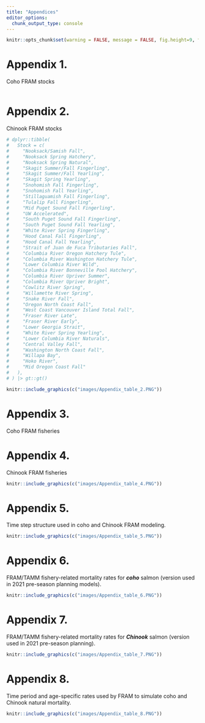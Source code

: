 ```yaml
---
title: "Appendices"
editor_options: 
  chunk_output_type: console
---
```


```r
knitr::opts_chunk$set(warning = FALSE, message = FALSE, fig.height=9, fig.width=9)
```

# **Appendix 1.** 
Coho <span title = "FRAM: Fishery Regulation Assessment Model">FRAM</span> stocks

```r

```

# **Appendix 2.** 
Chinook <span title = "FRAM: Fishery Regulation Assessment Model">FRAM</span> stocks

```r
# dplyr::tibble(
#   Stock = c(
#     "Nooksack/Samish Fall",
#     "Nooksack Spring Hatchery",
#     "Nooksack Spring Natural",
#     "Skagit Summer/Fall Fingerling",
#     "Skagit Summer/Fall Yearling",
#     "Skagit Spring Yearling",
#     "Snohomish Fall Fingerling",
#     "Snohomish Fall Yearling",
#     "Stillaguamish Fall Fingerling",
#     "Tulalip Fall Fingerling",
#     "Mid Puget Sound Fall Fingerling",
#     "UW Accelerated",
#     "South Puget Sound Fall Fingerling",
#     "South Puget Sound Fall Yearling",
#     "White River Spring Fingerling",
#     "Hood Canal Fall Fingerling",
#     "Hood Canal Fall Yearling",
#     "Strait of Juan de Fuca Tributaries Fall",
#     "Columbia River Oregon Hatchery Tule",
#     "Columbia River Washington Hatchery Tule",
#     "Lower Columbia River Wild",
#     "Columbia River Bonneville Pool Hatchery",
#     "Columbia River Upriver Summer",
#     "Columbia River Upriver Bright",
#     "Cowlitz River Spring",
#     "Willamette River Spring",
#     "Snake River Fall",
#     "Oregon North Coast Fall",
#     "West Coast Vancouver Island Total Fall",
#     "Fraser River Late",
#     "Fraser River Early",
#     "Lower Georgia Strait",
#     "White River Spring Yearling",
#     "Lower Columbia River Naturals",
#     "Central Valley Fall",
#     "Washington North Coast Fall",
#     "Willapa Bay",
#     "Hoko River",
#     "Mid Oregon Coast Fall"
#   ),
# ) |> gt::gt()

knitr::include_graphics(c("images/Appendix_table_2.PNG"))
```

# **Appendix 3.** 
Coho <span title = "FRAM: Fishery Regulation Assessment Model">FRAM</span> fisheries

# **Appendix 4.** 
Chinook <span title = "FRAM: Fishery Regulation Assessment Model">FRAM</span> fisheries

```r
knitr::include_graphics(c("images/Appendix_table_4.PNG"))
```

# **Appendix 5.** 
Time step structure used in coho and Chinook <span title = "FRAM: Fishery Regulation Assessment Model">FRAM</span> modeling.

```r
knitr::include_graphics(c("images/Appendix_table_5.PNG"))
```

# **Appendix 6.**
<span title = "FRAM: Fishery Regulation Assessment Model">FRAM</span>/<span title = "TAMM: Terminal Area Management Module">TAMM</span> fishery-related mortality rates for ***coho*** salmon (version used in 2021 pre-season planning models).

```r
knitr::include_graphics(c("images/Appendix_table_6.PNG"))
```

# **Appendix 7.**
<span title = "FRAM: Fishery Regulation Assessment Model">FRAM</span>/<span title = "TAMM: Terminal Area Management Module">TAMM</span> fishery-related mortality rates for ***Chinook*** salmon (version used in 2021 pre-season planning).

```r
knitr::include_graphics(c("images/Appendix_table_7.PNG"))
```

# **Appendix 8.**
Time period and age-specific rates used by <span title = "FRAM: Fishery Regulation Assessment Model">FRAM</span> to simulate coho and Chinook natural mortality.

```r
knitr::include_graphics(c("images/Appendix_table_8.PNG"))
```